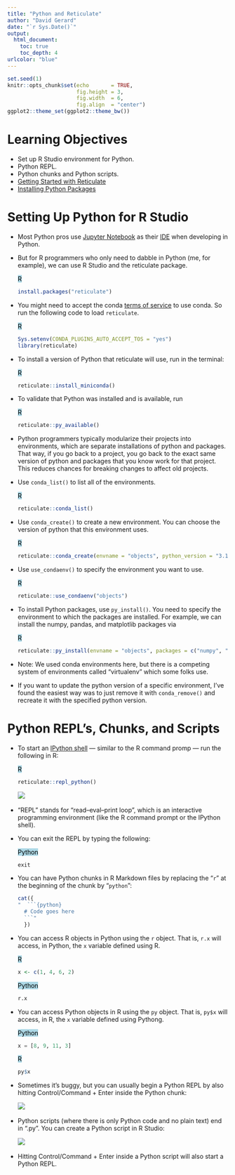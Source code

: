 ```yaml
---
title: "Python and Reticulate"
author: "David Gerard"
date: "`r Sys.Date()`"
output:  
  html_document:
    toc: true
    toc_depth: 4
urlcolor: "blue"
---
```



```r
set.seed(1)
knitr::opts_chunk$set(echo       = TRUE, 
                      fig.height = 3, 
                      fig.width  = 6,
                      fig.align  = "center")
ggplot2::theme_set(ggplot2::theme_bw())
```

# Learning Objectives

- Set up R Studio environment for Python.
- Python REPL.
- Python chunks and Python scripts.
- [Getting Started with Reticulate](https://rstudio.github.io/reticulate/)
- [Installing Python Packages](https://rstudio.github.io/reticulate/articles/python_packages.html)

# Setting Up Python for R Studio

- Most Python pros use [Jupyter Notebook](https://jupyter.org/) as their 
  [IDE](https://en.wikipedia.org/wiki/Integrated_development_environment)
  when developing in Python.

-   But for R programmers who only need to dabble in Python (me, for example), 
  we can use R Studio and the reticulate package.
  
    <mark style="background-color: lightblue">R</mark>
    ```r
    install.packages("reticulate")
    ```

-   You might need to accept the conda [terms of service](https://www.anaconda.com/legal/terms/terms-of-service) to use conda. So run the following code to load `reticulate`.

    <mark style="background-color: lightblue">R</mark>
    ```r
    Sys.setenv(CONDA_PLUGINS_AUTO_ACCEPT_TOS = "yes")
    library(reticulate)
    ```

-   To install a version of Python that reticulate will use, run in the terminal:

    <mark style="background-color: lightblue">R</mark>
    ```r
    reticulate::install_miniconda()
    ```
    
-   To validate that Python was installed and is available, run

    <mark style="background-color: lightblue">R</mark>
    ```r
    reticulate::py_available()
    ```
    
- Python programmers typically modularize their projects into environments, which are separate installations of python and packages. That way, if you go back to a project, you go back to the exact same version of python and packages that you know work for that project. This reduces chances for breaking changes to affect old projects.

-   Use `conda_list()` to list all of the environments.

    <mark style="background-color: lightblue">R</mark>
    ```r
    reticulate::conda_list()
    ```
    
-   Use `conda_create()` to create a new environment. You can choose the version of python that this environment uses.

    <mark style="background-color: lightblue">R</mark>
    ```r
    reticulate::conda_create(envname = "objects", python_version = "3.13.3")
    ```

-   Use `use_condaenv()` to specify the environment you want to use.

    <mark style="background-color: lightblue">R</mark>
    ```r
    reticulate::use_condaenv("objects")
    ```

-   To install Python packages, use `py_install()`. You need to specify the environment to which the packages are installed. For example, we can install the numpy, pandas, and matplotlib packages via
  
    <mark style="background-color: lightblue">R</mark>
    ```r
    reticulate::py_install(envname = "objects", packages = c("numpy", "pandas", "matplotlib", "seaborn"))
    ```

- Note: We used conda environments here, but there is a competing system of environments called "virtualenv" which some folks use.

- If you want to update the python version of a specific environment, I've found the easiest way was to just remove it with `conda_remove()` and recreate it with the specified python version.

# Python REPL's, Chunks, and Scripts

-   To start an [IPython shell](https://en.wikipedia.org/wiki/IPython) --- similar
  to the R command promp --- run the following in R:
    
    <mark style="background-color: lightblue">R</mark>
    ```r
    reticulate::repl_python()
    ```
    
    ![](./fig/python1.png)\ 
    
- "REPL" stands for "read–eval–print loop", which is an interactive 
  programming environment (like the R command prompt or the IPython shell).
  
-   You can exit the REPL by typing the following:

    <mark style="background-color: lightblue">Python</mark>
    ```python
    exit
    ```

-   You can have Python chunks in R Markdown files by replacing the "`r`" at the
  beginning of the chunk by "`python`":

    ```r
    cat({
    "  ```{python}
      # Code goes here
      ```"
      })
    ```
    
-   You can access R objects in Python using the `r` object. That is, `r.x` will access, in Python, the `x` variable defined using R.

    <mark style="background-color: lightblue">R</mark>
    ```r
    x <- c(1, 4, 6, 2)
    ```
    
    <mark style="background-color: lightblue">Python</mark>
    ```python
    r.x
    ```
    
-   You can access Python objects in R using the `py` object. That is, `py$x` will access, in R, the `x` variable defined using Pythong.

    <mark style="background-color: lightblue">Python</mark>
    ```python
    x = [8, 9, 11, 3]
    ```
    
    <mark style="background-color: lightblue">R</mark>
    ```r
    py$x
    ```
    
- Sometimes it's buggy, but you can usually begin a Python REPL by also
  hitting Control/Command + Enter inside the Python chunk:
  
  ![](./fig/python3.png)\ 
    
- Python scripts (where there is only Python code and no plain text) end in
  ".py". You can create a Python script in R Studio:
  
  ![](./fig/python2.png)\ 
    
- Hitting Control/Command + Enter inside a Python script will also 
  start a Python REPL.

